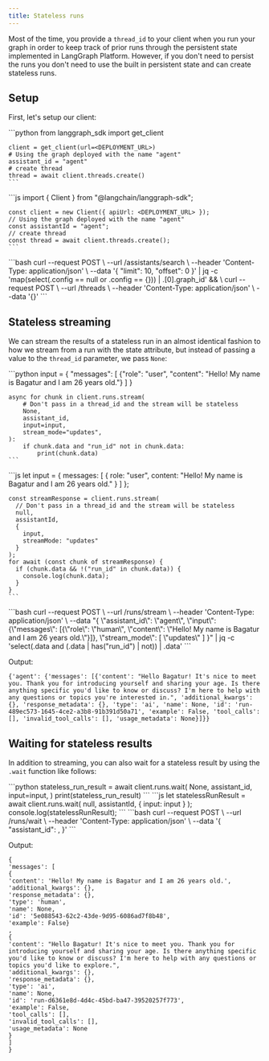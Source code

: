 ```yaml
---
title: Stateless runs
---
```

Most of the time, you provide a `thread_id` to your client when you run your graph in order to keep track of prior runs through the persistent state implemented in LangGraph Platform. However, if you don't need to persist the runs you don't need to use the built in persistent state and can create stateless runs.

## Setup

First, let's setup our client:

<Tabs>
  <Tab title="Python">
    ```python
    from langgraph_sdk import get_client
    
    client = get_client(url=<DEPLOYMENT_URL>)
    # Using the graph deployed with the name "agent"
    assistant_id = "agent"
    # create thread
    thread = await client.threads.create()
    ```
  </Tab>
  <Tab title="Javascript">
    ```js
    import { Client } from "@langchain/langgraph-sdk";
    
    const client = new Client({ apiUrl: <DEPLOYMENT_URL> });
    // Using the graph deployed with the name "agent"
    const assistantId = "agent";
    // create thread
    const thread = await client.threads.create();
    ```
  </Tab>
  <Tab title="CURL">
    ```bash
    curl --request POST \
        --url <DEPLOYMENT_URL>/assistants/search \
        --header 'Content-Type: application/json' \
        --data '{
            "limit": 10,
            "offset": 0
        }' | jq -c 'map(select(.config == null or .config == {})) | .[0].graph_id' && \
    curl --request POST \
        --url <DEPLOYMENT_URL>/threads \
        --header 'Content-Type: application/json' \
        --data '{}'
    ```
  </Tab>
</Tabs>

## Stateless streaming

We can stream the results of a stateless run in an almost identical fashion to how we stream from a run with the state attribute, but instead of passing a value to the `thread_id` parameter, we pass `None`:

<Tabs>
  <Tab title="Python">
    ```python
    input = {
        "messages": [
            {"role": "user", "content": "Hello! My name is Bagatur and I am 26 years old."}
        ]
    }
    
    async for chunk in client.runs.stream(
        # Don't pass in a thread_id and the stream will be stateless
        None,
        assistant_id,
        input=input,
        stream_mode="updates",
    ):
        if chunk.data and "run_id" not in chunk.data:
            print(chunk.data)
    ```
  </Tab>
  <Tab title="Javascript">
    ```js
    let input = {
      messages: [
        { role: "user", content: "Hello! My name is Bagatur and I am 26 years old." }
      ]
    };
    
    const streamResponse = client.runs.stream(
      // Don't pass in a thread_id and the stream will be stateless
      null,
      assistantId,
      {
        input,
        streamMode: "updates"
      }
    );
    for await (const chunk of streamResponse) {
      if (chunk.data && !("run_id" in chunk.data)) {
        console.log(chunk.data);
      }
    }
    ```
  </Tab>
  <Tab title="CURL">
    ```bash
    curl --request POST \
        --url <DEPLOYMENT_URL>/runs/stream \
        --header 'Content-Type: application/json' \
        --data "{
            \"assistant_id\": \"agent\",
            \"input\": {\"messages\": [{\"role\": \"human\", \"content\": \"Hello! My name is Bagatur and I am 26 years old.\"}]},
            \"stream_mode\": [
                \"updates\"
            ]
        }" | jq -c 'select(.data and (.data | has("run_id") | not)) | .data'
    ```
  </Tab>
</Tabs>

Output:

```
{'agent': {'messages': [{'content': "Hello Bagatur! It's nice to meet you. Thank you for introducing yourself and sharing your age. Is there anything specific you'd like to know or discuss? I'm here to help with any questions or topics you're interested in.", 'additional_kwargs': {}, 'response_metadata': {}, 'type': 'ai', 'name': None, 'id': 'run-489ec573-1645-4ce2-a3b8-91b391d50a71', 'example': False, 'tool_calls': [], 'invalid_tool_calls': [], 'usage_metadata': None}]}}
```

## Waiting for stateless results

In addition to streaming, you can also wait for a stateless result by using the `.wait` function like follows:

<Tabs>
  <Tab title="Python">
    ```python
    stateless_run_result = await client.runs.wait(
        None,
        assistant_id,
        input=input,
    )
    print(stateless_run_result)
    ```
  </Tab>
  <Tab title="Javascript">
    ```js
    let statelessRunResult = await client.runs.wait(
      null,
      assistantId,
      { input: input }
    );
    console.log(statelessRunResult);
    ```
  </Tab>
  <Tab title="CURL">
    ```bash
    curl --request POST \
        --url <DEPLOYMENT_URL>/runs/wait \
        --header 'Content-Type: application/json' \
        --data '{
            "assistant_id": <ASSISTANT_IDD>,
        }'
    ```
  </Tab>
</Tabs>

Output:

```
{
'messages': [
{
'content': 'Hello! My name is Bagatur and I am 26 years old.',
'additional_kwargs': {},
'response_metadata': {},
'type': 'human',
'name': None,
'id': '5e088543-62c2-43de-9d95-6086ad7f8b48',
'example': False}
,
{
'content': "Hello Bagatur! It's nice to meet you. Thank you for introducing yourself and sharing your age. Is there anything specific you'd like to know or discuss? I'm here to help with any questions or topics you'd like to explore.",
'additional_kwargs': {},
'response_metadata': {},
'type': 'ai',
'name': None,
'id': 'run-d6361e8d-4d4c-45bd-ba47-39520257f773',
'example': False,
'tool_calls': [],
'invalid_tool_calls': [],
'usage_metadata': None
}
]
}
```